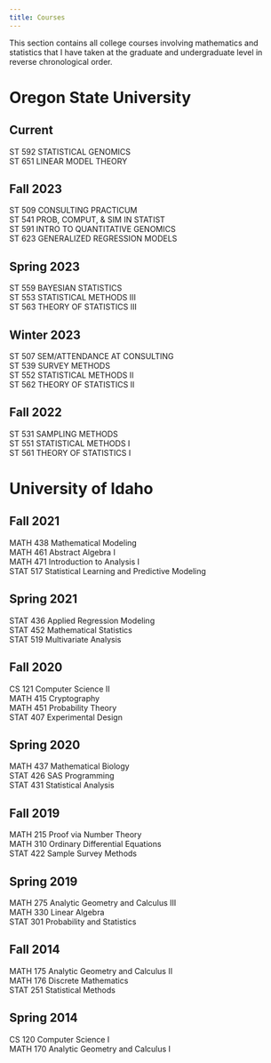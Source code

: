 ---
title: Courses
---
This section contains all college courses involving mathematics and statistics that I have taken at the graduate and undergraduate level in reverse chronological order. 


# Oregon State University

## Current
ST 592 STATISTICAL GENOMICS \    
ST 651 LINEAR MODEL THEORY \    

## Fall 2023
ST 509 CONSULTING PRACTICUM  \    
ST 541 PROB, COMPUT, & SIM IN STATIST \    
ST 591 INTRO TO QUANTITATIVE GENOMICS  \    
ST 623 GENERALIZED REGRESSION MODELS  \    

## Spring 2023   
ST 559 BAYESIAN STATISTICS  \    
ST 553 STATISTICAL METHODS III   \    
ST 563 THEORY OF STATISTICS III  \    

## Winter 2023
ST 507 SEM/ATTENDANCE AT CONSULTING   \    
ST 539 SURVEY METHODS   \    
ST 552 STATISTICAL METHODS II  \    
ST 562 THEORY OF STATISTICS II   \    

## Fall 2022
ST 531 SAMPLING METHODS  \    
ST 551 STATISTICAL METHODS I  \    
ST 561 THEORY OF STATISTICS I   \    

# University of Idaho

## Fall 2021
MATH 438 Mathematical Modeling  \   
MATH 461 Abstract Algebra I  \   
MATH 471 Introduction to Analysis I  \   
STAT 517 Statistical Learning and Predictive Modeling \      

## Spring 2021
STAT 436 Applied Regression Modeling \   
STAT 452 Mathematical Statistics   \   
STAT 519 Multivariate Analysis  \  

## Fall 2020
CS 121 Computer Science II   \   
MATH 415 Cryptography   \   
MATH 451 Probability Theory   \   
STAT 407 Experimental Design    \  

## Spring 2020
MATH 437 Mathematical Biology     \     
STAT 426 SAS Programming   \    
STAT 431 Statistical Analysis   \   

## Fall 2019 
MATH 215 Proof via Number Theory  \    
MATH 310 Ordinary Differential Equations   \    
STAT 422 Sample Survey Methods   \    

## Spring 2019
MATH 275 Analytic Geometry and Calculus III   \    
MATH 330 Linear Algebra   \    
STAT 301 Probability and Statistics   \    

## Fall 2014
MATH 175 Analytic Geometry and Calculus II   \    
MATH 176 Discrete Mathematics   \    
STAT 251 Statistical Methods   \    

## Spring 2014
CS 120 Computer Science I     \    
MATH 170 Analytic Geometry and Calculus I  \    
